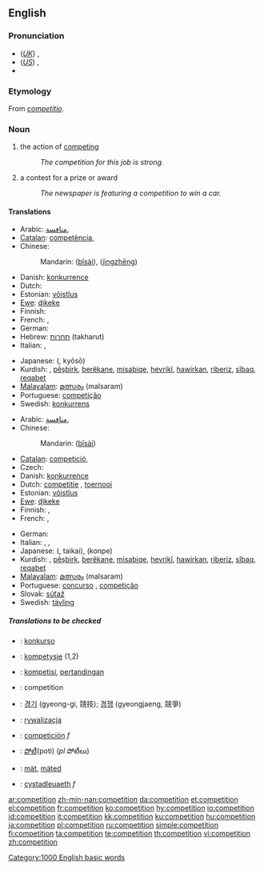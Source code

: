 {{see|compétition}}
==English==
{{wikipedia}}

===Pronunciation===
*(''[[Received Pronunciation|UK]]'') {{IPA|/ˌkɒmpəˈtɪʃən/}}, {{SAMPA|/%kQmp@"tIS@n/}}
*(''[[General American|US]]'') {{IPA|/ˌkɑːmpəˈtɪʃən/}}, {{SAMPA|/%kA:mp@"tIS@n/}}
*{{audio|en-us-competition.ogg|Audio (US)}}

===Etymology===
From {{LL.}} ''[[competitio]]''.

===Noun===
{{en-noun|s|-}}

# {{uncountable}} the action of [[competing]]
#:''The competition for this job is strong.''
# {{countable}} a contest for a prize or award
#:''The newspaper is featuring a competition to win a car.''

====Translations====
{{trans-top|action of competing}}
* Arabic: [[منافسة]], {{f}}
* [[Catalan]]: [[competència]], {{f}}
* Chinese:
*: Mandarin: {{zh-ts|比賽|比赛}} ([[bǐ]][[sài]]), {{zh-ts|競爭|竞争}} ([[jìng]][[zhēng]])
* Danish: [[konkurrence]] {{c}}
* Dutch: {{t+|nl|concurrentie|f}}
* Estonian: [[võistlus]]
* [[Ewe]]: [[ɖikeke]]
* Finnish: {{t+|fi|kilpailu}}
* French: {{t+|fr|compétition|f}}, {{t+|fr|concurrence|f}}
* German: {{t+|de|Konkurrenz|f}}
* Hebrew: [[תחרות]] (takharut) {{f}}
* Italian: {{t+|it|competizione|f}}, {{t+|it|concorrenza|f}}
{{trans-mid}}
* Japanese: {{JAchar|[[競争]]}} ({{JAchar|[[きょうそう]]}}, kyōsō)
* Kurdish: {{t|ku|pêşbazî}}, [[pêşbirk]], [[berêkane]], [[misabiqe]], [[hevrikî]], [[hawirkan]], [[riberiz]], [[sîbaq]], [[reqabet]]
* [[Malayalam]]: [[മത്സരം]] (malsaram)
* Portuguese: [[competição]] {{f}}
* Swedish: [[konkurrens]] {{c}}
{{trans-bottom}}

{{trans-top|contest for a prize or award}}
* Arabic: [[منافسة]], {{f}}
* Chinese:
*: Mandarin: {{zh-ts|比賽|比赛}} ([[bǐ]][[sài]])
* [[Catalan]]: [[competició]], {{f}}
* Czech: {{t-|cs|soutěž|f}}
* Danish: [[konkurrence]] {{c}}
* Dutch: [[competitie]] {{f}}, [[toernooi]] {{n}}
* Estonian: [[võistlus]]
* [[Ewe]]: [[ɖikeke]]
* Finnish: {{t+|fi|kilpailu}}, {{t+|fi|kisa}}
* French: {{t+|fr|concours|m}}, {{t+|fr|compétition|f}}
{{trans-mid}}
* German: {{t+|de|Wettbewerb|m}}
* Italian: {{t-|it|concorso|m}}, {{t+|it|competizione|f}}, {{t+|it|gara|f}}
* Japanese: {{JAchar|[[大会]]}} ({{JAchar|[[たいかい]]}}, taikai), {{JAchar|[[コンペ]]}} (konpe)
* Kurdish: {{t|ku|pêşbazî}}, [[pêşbirk]], [[berêkane]], [[misabiqe]], [[hevrikî]], [[hawirkan]], [[riberiz]], [[sîbaq]], [[reqabet]]
* [[Malayalam]]: [[മത്സരം]] (malsaram)
* Portuguese: [[concurso]] {{m}}, [[competição]] {{f}}
* Slovak: [[súťaž]] {{f}}
* Swedish: [[tävling]] {{c}}
{{trans-bottom}}

=====Translations to be checked=====
<!--Remove this section once all of the translations below have been moved into the tables above.-->
{{checktrans}}
*{{ttbc|Esperanto}}: [[konkurso]]
*{{ttbc|Frisian}}: [[kompetysje]] (1,2)
*{{ttbc|Indonesian}}: [[kompetisi]], [[tanding|pertandingan]]
*{{ttbc|Interlingua}}: competition
*{{ttbc|Korean}}: [[경기]] (gyeong-gi, 競技); [[경쟁]] (gyeongjaeng, 競爭)
*{{ttbc|Polish}}: [[rywalizacja]] {{f}}
*{{ttbc|Spanish}}: [[competición]] ''f''
*{{ttbc|Telugu}}: [[పోటీ]](poti) (''pl'' పోటీలు)
*{{ttbc|Volapük}}: [[mät]], [[mäted]]
*{{ttbc|Welsh}}: [[cystadleuaeth]] ''f''

[[Category:1000 English basic words]]

[[ar:competition]]
[[zh-min-nan:competition]]
[[da:competition]]
[[et:competition]]
[[el:competition]]
[[fr:competition]]
[[ko:competition]]
[[hy:competition]]
[[io:competition]]
[[id:competition]]
[[it:competition]]
[[kk:competition]]
[[ku:competition]]
[[hu:competition]]
[[ja:competition]]
[[pl:competition]]
[[ru:competition]]
[[simple:competition]]
[[fi:competition]]
[[ta:competition]]
[[te:competition]]
[[th:competition]]
[[vi:competition]]
[[zh:competition]]